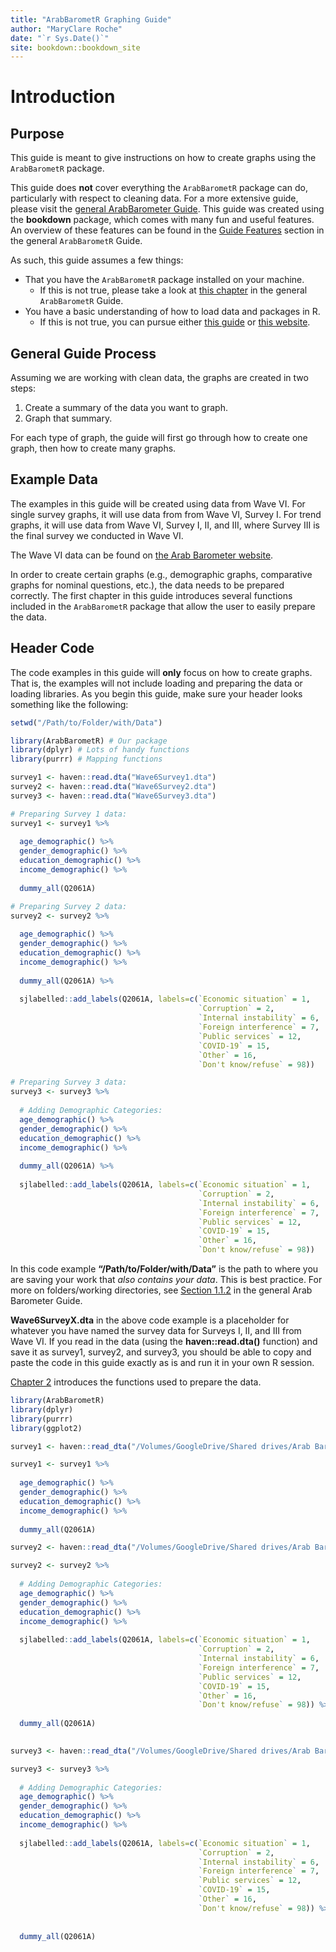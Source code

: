 ```yaml
---
title: "ArabBarometR Graphing Guide"
author: "MaryClare Roche"
date: "`r Sys.Date()`"
site: bookdown::bookdown_site
---
```


# Introduction {.unnumbered}

## Purpose {.unnumbered}

This guide is meant to give instructions on how to create graphs using the `ArabBarometR` package.

This guide does **not** cover everything the `ArabBarometR` package can do, particularly with respect to cleaning data. For a more extensive guide, please visit the [general ArabBarometer Guide](https://arab-barometer.github.io/ArabBarometR-Guide/). This guide was created using the **bookdown** package, which comes with many fun and useful features. An overview of these features can be found in the [Guide Features](https://arab-barometer.github.io/ArabBarometR-Guide/guide-features.html) section in the general `ArabBarometR` Guide.

As such, this guide assumes a few things:

-   That you have the `ArabBarometR` package installed on your machine.
    -   If this is not true, please take a look at [this chapter](https://arab-barometer.github.io/ArabBarometR-Guide/installation.html) in the general `ArabBarometR` Guide.
-   You have a basic understanding of how to load data and packages in R.
    -   If this is not true, you can pursue either [this guide](http://www.r-tutor.com/r-introduction/data-frame/data-import) or [this website](https://www.google.com/search?q=How+to+load+data+in+R&source=hp&ei=YKrYYb_1LLLH_Qanq6OICA&iflsig=ALs-wAMAAAAAYdi4cEgcmgRSgizOG8Zt8g7jSThX-RHp&ved=0ahUKEwi_pYruxKD1AhWyY98KHafVCIEQ4dUDCAk&uact=5&oq=How+to+load+data+in+R&gs_lcp=Cgdnd3Mtd2l6EAMyBQgAEIAEMgUIABCABDIFCAAQgAQyBQgAEIAEMgUIABCABDIFCAAQgAQyBQgAEIAEMgUIABCABDIGCAAQFhAeMgYIABAWEB46DgguEIAEELEDEMcBEKMCOgsIABCABBCxAxCDAToICAAQgAQQsQM6CwguEIAEEMcBEKMCOgUILhCABDoICC4QgAQQsQM6BQgAELEDUKAHWKIdYO4eaAFwAHgAgAFWiAGJCpIBAjIxmAEAoAEBsAEA&sclient=gws-wiz).

## General Guide Process {.unnumbered}

Assuming we are working with clean data, the graphs are created in two steps:

1.  Create a summary of the data you want to graph.
2.  Graph that summary.

For each type of graph, the guide will first go through how to create one graph, then how to create many graphs.

## Example Data {.unnumbered}

The examples in this guide will be created using data from Wave VI. For single survey graphs, it will use data from from Wave VI, Survey I. For trend graphs, it will use data from Wave VI, Survey I, II, and III, where Survey III is the final survey we conducted in Wave VI.

The Wave VI data can be found on [the Arab Barometer website](https://www.arabbarometer.org/survey-data/data-downloads/).

In order to create certain graphs (e.g., demographic graphs, comparative graphs for nominal questions, etc.), the data needs to be prepared correctly. The first chapter in this guide introduces several functions included in the `ArabBarometR` package that allow the user to easily prepare the data.

## Header Code {#headercode .unnumbered}

The code examples in this guide will **only** focus on how to create graphs. That is, the examples will not include loading and preparing the data or loading libraries. As you begin this guide, make sure your header looks something like the following:

```r

setwd("/Path/to/Folder/with/Data")

library(ArabBarometR) # Our package
library(dplyr) # Lots of handy functions
library(purrr) # Mapping functions

survey1 <- haven::read.dta("Wave6Survey1.dta")
survey2 <- haven::read.dta("Wave6Survey2.dta")
survey3 <- haven::read.dta("Wave6Survey3.dta")

# Preparing Survey 1 data:
survey1 <- survey1 %>%
  
  age_demographic() %>%
  gender_demographic() %>%
  education_demographic() %>%
  income_demographic() %>%
  
  dummy_all(Q2061A)

# Preparing Survey 2 data:
survey2 <- survey2 %>%
  
  age_demographic() %>%
  gender_demographic() %>%
  education_demographic() %>%
  income_demographic() %>%
  
  dummy_all(Q2061A) %>%
  
  sjlabelled::add_labels(Q2061A, labels=c(`Economic situation` = 1,
                                          `Corruption` = 2,
                                          `Internal instability` = 6,
                                          `Foreign interference` = 7,
                                          `Public services` = 12,
                                          `COVID-19` = 15,
                                          `Other` = 16,
                                          `Don't know/refuse` = 98))

# Preparing Survey 3 data:
survey3 <- survey3 %>%
  
  # Adding Demographic Categories:
  age_demographic() %>%
  gender_demographic() %>%
  education_demographic() %>%
  income_demographic() %>%
  
  dummy_all(Q2061A) %>%
  
  sjlabelled::add_labels(Q2061A, labels=c(`Economic situation` = 1,
                                          `Corruption` = 2,
                                          `Internal instability` = 6,
                                          `Foreign interference` = 7,
                                          `Public services` = 12,
                                          `COVID-19` = 15,
                                          `Other` = 16,
                                          `Don't know/refuse` = 98))
```

In this code example **"/Path/to/Folder/with/Data"** is the path to where you are saving your work that *also contains your data*. This is best practice. For more on folders/working directories, see [Section 1.1.2](https://arab-barometer.github.io/ArabBarometR-Guide/installation.html) in the general Arab Barometer Guide.

**Wave6SurveyX.dta** in the above code example is a placeholder for whatever you have named the survey data for Surveys I, II, and III from Wave VI. If you read in the data (using the **haven::read.dta()** function) and save it as survey1, survey2, and survey3, you should be able to copy and paste the code in this guide exactly as is and run it in your own R session.

[Chapter 2](#chapter-1) introduces the functions used to prepare the data.


```r

library(ArabBarometR)
library(dplyr)
library(purrr)
library(ggplot2)

```

```r

survey1 <- haven::read_dta("/Volumes/GoogleDrive/Shared drives/Arab Barometer/AB6/0. RELEASE FILES/Data Files/ENG Final Data Files FOR RELEASE/Arab_Barometer_Wave_6_Part_1_ENG_RELEASE_NOV_21.dta")

survey1 <- survey1 %>%
  
  age_demographic() %>%
  gender_demographic() %>%
  education_demographic() %>%
  income_demographic() %>%
  
  dummy_all(Q2061A)


```

```r

survey2 <- haven::read_dta("/Volumes/GoogleDrive/Shared drives/Arab Barometer/AB6/0. RELEASE FILES/Data Files/ENG Final Data Files FOR RELEASE/Arab_Barometer_Wave_6_Part_2_ENG_RELEASE_gov.dta")

survey2 <- survey2 %>%
  
  # Adding Demographic Categories:
  age_demographic() %>%
  gender_demographic() %>%
  education_demographic() %>%
  income_demographic() %>%
  
  sjlabelled::add_labels(Q2061A, labels=c(`Economic situation` = 1,
                                          `Corruption` = 2,
                                          `Internal instability` = 6,
                                          `Foreign interference` = 7,
                                          `Public services` = 12,
                                          `COVID-19` = 15,
                                          `Other` = 16,
                                          `Don't know/refuse` = 98)) %>%
  
  dummy_all(Q2061A)
  

```

```r

survey3 <- haven::read_dta("/Volumes/GoogleDrive/Shared drives/Arab Barometer/AB6/0. RELEASE FILES/Data Files/ENG Final Data Files FOR RELEASE/Arab_Barometer_Wave_6_Part_3_ENG_RELEASE_OCT_FIN.dta")

survey3 <- survey3 %>%
  
  # Adding Demographic Categories:
  age_demographic() %>%
  gender_demographic() %>%
  education_demographic() %>%
  income_demographic() %>%
  
  sjlabelled::add_labels(Q2061A, labels=c(`Economic situation` = 1,
                                          `Corruption` = 2,
                                          `Internal instability` = 6,
                                          `Foreign interference` = 7,
                                          `Public services` = 12,
                                          `COVID-19` = 15,
                                          `Other` = 16,
                                          `Don't know/refuse` = 98)) %>%
  
  
  dummy_all(Q2061A)

```
